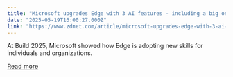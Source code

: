 ```yaml
---
title: "Microsoft upgrades Edge with 3 AI features - including a big one for PDFs"
date: "2025-05-19T16:00:27.000Z"
link: "https://www.zdnet.com/article/microsoft-upgrades-edge-with-3-ai-features-including-a-big-one-for-pdfs/"
---
```


At Build 2025, Microsoft showed how Edge is adopting new skills for individuals and organizations.

[Read more](https://www.zdnet.com/article/microsoft-upgrades-edge-with-3-ai-features-including-a-big-one-for-pdfs/)

